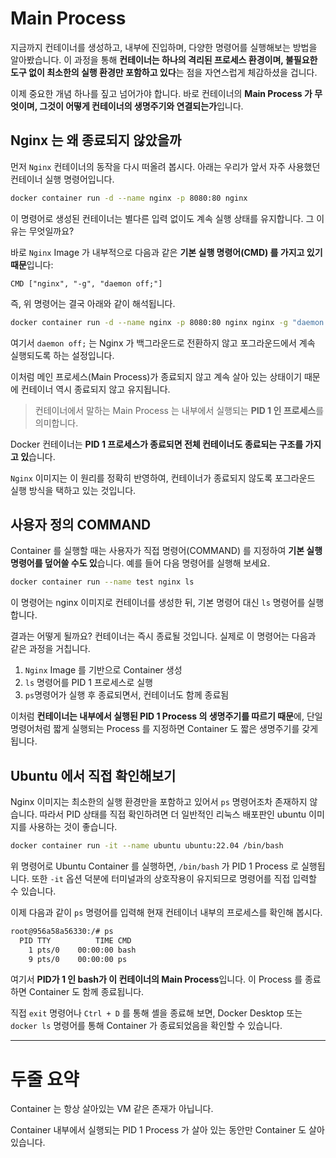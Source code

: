 # Main Process
지금까지 컨테이너를 생성하고, 내부에 진입하며, 다양한 명령어를 실행해보는 방법을 알아봤습니다. 이 과정을 통해 **컨테이너는 하나의 격리된 프로세스 환경이며, 불필요한 도구 없이 최소한의 실행 환경만 포함하고 있다**는 점을 자연스럽게 체감하셨을 겁니다.

이제 중요한 개념 하나를 짚고 넘어가야 합니다. 바로 컨테이너의 **Main Process 가 무엇이며, 그것이 어떻게 컨테이너의 생명주기와 연결되는가**입니다.

## Nginx 는 왜 종료되지 않았을까

먼저 `Nginx` 컨테이너의 동작을 다시 떠올려 봅시다. 아래는 우리가 앞서 자주 사용했던 컨테이너 실행 명령어입니다.

```bash
docker container run -d --name nginx -p 8080:80 nginx
```

이 명령어로 생성된 컨테이너는 별다른 입력 없이도 계속 실행 상태를 유지합니다. 그 이유는 무엇일까요?

바로 `Nginx` Image 가 내부적으로 다음과 같은 **기본 실행 명령어(CMD) 를 가지고 있기 때문**입니다:

```bash:nginx-기본-실행-명령어
CMD ["nginx", "-g", "daemon off;"]
```

즉, 위 명령어는 결국 아래와 같이 해석됩니다.

```bash
docker container run -d --name nginx -p 8080:80 nginx nginx -g "daemon off;"
```

여기서 `daemon off;` 는 Nginx 가 백그라운드로 전환하지 않고 포그라운드에서 계속 실행되도록 하는 설정입니다.

이처럼 메인 프로세스(Main Process)가 종료되지 않고 계속 살아 있는 상태이기 때문에 컨테이너 역시 종료되지 않고 유지됩니다.

> 컨테이너에서 말하는 Main Process 는 내부에서 실행되는 **PID 1 인 프로세스**를 의미합니다.

Docker 컨테이너는 **PID 1 프로세스가 종료되면 전체 컨테이너도 종료되는 구조를 가지고 있**습니다.

`Nginx` 이미지는 이 원리를 정확히 반영하여, 컨테이너가 종료되지 않도록 포그라운드 실행 방식을 택하고 있는 것입니다.


## 사용자 정의 COMMAND

Container 를 실행할 때는 사용자가 직접 명령어(COMMAND) 를 지정하여 **기본 실행 명령어를 덮어쓸 수도 있**습니다. 예를 들어 다음 명령어를 실행해 보세요.

```bash
docker container run --name test nginx ls
```

이 명령어는 nginx 이미지로 컨테이너를 생성한 뒤, 기본 명령어 대신 `ls` 명령어를 실행합니다.

결과는 어떻게 될까요? 컨테이너는 즉시 종료될 것입니다. 실제로 이 명령어는 다음과 같은 과정을 거칩니다.

1. `Nginx` Image 를 기반으로 Container 생성
2. `ls` 명령어를 PID 1 프로세스로 실행
3. `ps`명령어가 실행 후 종료되면서, 컨테이너도 함께 종료됨


이처럼 **컨테이너는 내부에서 실행된 PID 1 Process 의 생명주기를 따르기 때문**에, 단일 명령어처럼 짧게 실행되는 Process 를 지정하면 Container 도 짧은 생명주기를 갖게 됩니다.

## Ubuntu 에서 직접 확인해보기

Nginx 이미지는 최소한의 실행 환경만을 포함하고 있어서 `ps` 명령어조차 존재하지 않습니다. 따라서 PID 상태를 직접 확인하려면 더 일반적인 리눅스 배포판인 ubuntu 이미지를 사용하는 것이 좋습니다.

```bash
docker container run -it --name ubuntu ubuntu:22.04 /bin/bash
```

위 명령어로 Ubuntu Container 를 실행하면, `/bin/bash` 가 PID 1 Process 로 실행됩니다. 또한 `-it` 옵션 덕분에 터미널과의 상호작용이 유지되므로 명령어를 직접 입력할 수 있습니다.

이제 다음과 같이 `ps` 명령어를 입력해 현재 컨테이너 내부의 프로세스를 확인해 봅시다.
```bash
root@956a58a56330:/# ps
  PID TTY          TIME CMD
    1 pts/0    00:00:00 bash
    9 pts/0    00:00:00 ps
```

여기서 **PID가 1 인 bash가 이 컨테이너의 Main Process**입니다. 이 Process 를 종료하면 Container 도 함께 종료됩니다.

직접 `exit` 명령어나 `Ctrl + D` 를 통해 셸을 종료해 보면, Docker Desktop 또는 `docker ls` 명령어를 통해 Container 가 종료되었음을 확인할 수 있습니다.

***

# 두줄 요약

Container 는 항상 살아있는 VM 같은 존재가 아닙니다.

Container 내부에서 실행되는 PID 1 Process 가 살아 있는 동안만 Container 도 살아 있습니다.


